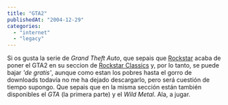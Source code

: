```yaml
---
title: "GTA2"
publishedAt: "2004-12-29"
categories: 
  - "internet"
  - "legacy"
---
```


Si os gusta la serie de _Grand Theft Auto_, que sepais que [Rockstar](http://www.rockstargames.com/) acaba de poner el GTA2 en su seccion de [Rockstar Classics](http://www.rockstargames.com/classics/) y, por lo tanto, se puede bajar _'de gratis'_, aunque como estan los pobres hasta el gorro de downloads todavía no me ha dejado descargarlo, pero será cuestión de tiempo supongo. Que sepais que en la misma sección están también disponibles el _GTA_ (la primera parte) y el _Wild Metal_. Ala, a jugar.
